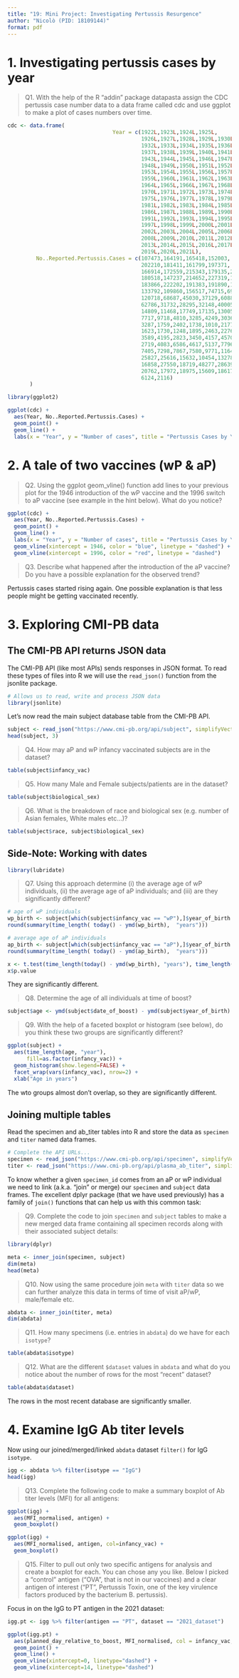 ```yaml
---
title: "19: Mini Project: Investigating Pertussis Resurgence"
author: "Nicolò (PID: 18109144)"
format: pdf
---
```


# 1. Investigating pertussis cases by year

> Q1. With the help of the R “addin” package datapasta assign the CDC pertussis case number data to a data frame called cdc and use ggplot to make a plot of cases numbers over time.

```r
cdc <- data.frame(
                                 Year = c(1922L,1923L,1924L,1925L,
                                          1926L,1927L,1928L,1929L,1930L,1931L,
                                          1932L,1933L,1934L,1935L,1936L,
                                          1937L,1938L,1939L,1940L,1941L,1942L,
                                          1943L,1944L,1945L,1946L,1947L,
                                          1948L,1949L,1950L,1951L,1952L,
                                          1953L,1954L,1955L,1956L,1957L,1958L,
                                          1959L,1960L,1961L,1962L,1963L,
                                          1964L,1965L,1966L,1967L,1968L,1969L,
                                          1970L,1971L,1972L,1973L,1974L,
                                          1975L,1976L,1977L,1978L,1979L,1980L,
                                          1981L,1982L,1983L,1984L,1985L,
                                          1986L,1987L,1988L,1989L,1990L,
                                          1991L,1992L,1993L,1994L,1995L,1996L,
                                          1997L,1998L,1999L,2000L,2001L,
                                          2002L,2003L,2004L,2005L,2006L,2007L,
                                          2008L,2009L,2010L,2011L,2012L,
                                          2013L,2014L,2015L,2016L,2017L,2018L,
                                          2019L,2020L,2021L),
         No..Reported.Pertussis.Cases = c(107473,164191,165418,152003,
                                          202210,181411,161799,197371,
                                          166914,172559,215343,179135,265269,
                                          180518,147237,214652,227319,103188,
                                          183866,222202,191383,191890,109873,
                                          133792,109860,156517,74715,69479,
                                          120718,68687,45030,37129,60886,
                                          62786,31732,28295,32148,40005,
                                          14809,11468,17749,17135,13005,6799,
                                          7717,9718,4810,3285,4249,3036,
                                          3287,1759,2402,1738,1010,2177,2063,
                                          1623,1730,1248,1895,2463,2276,
                                          3589,4195,2823,3450,4157,4570,
                                          2719,4083,6586,4617,5137,7796,6564,
                                          7405,7298,7867,7580,9771,11647,
                                          25827,25616,15632,10454,13278,
                                          16858,27550,18719,48277,28639,32971,
                                          20762,17972,18975,15609,18617,
                                          6124,2116)
       )
```

```r
library(ggplot2)

ggplot(cdc) +
  aes(Year, No..Reported.Pertussis.Cases) +
  geom_point() +
  geom_line() +
  labs(x = "Year", y = "Number of cases", title = "Pertussis Cases by Year (1922 - 2021)")
```

# 2. A tale of two vaccines (wP & aP)

> Q2. Using the ggplot geom_vline() function add lines to your previous plot for the 1946 introduction of the wP vaccine and the 1996 switch to aP vaccine (see example in the hint below). What do you notice?

```r
ggplot(cdc) +
  aes(Year, No..Reported.Pertussis.Cases) +
  geom_point() +
  geom_line() +
  labs(x = "Year", y = "Number of cases", title = "Pertussis Cases by Year (1922 - 2021)") +
  geom_vline(xintercept = 1946, color = "blue", linetype = "dashed") +
  geom_vline(xintercept = 1996, color = "red", linetype = "dashed")
```

> Q3. Describe what happened after the introduction of the aP vaccine? Do you have a possible explanation for the observed trend?

Pertussis cases started rising again. One possible explanation is that less people might be getting vaccinated recently.

# 3. Exploring CMI-PB data

## The CMI-PB API returns JSON data

The CMI-PB API (like most APIs) sends responses in JSON format. To read these types of files into R we will use the `read_json()` function from the jsonlite package.

```r
# Allows us to read, write and process JSON data
library(jsonlite)
```

Let’s now read the main subject database table from the CMI-PB API. 

```r
subject <- read_json("https://www.cmi-pb.org/api/subject", simplifyVector = TRUE)
head(subject, 3)
```

> Q4. How may aP and wP infancy vaccinated subjects are in the dataset?

```r
table(subject$infancy_vac)
```

> Q5. How many Male and Female subjects/patients are in the dataset?

```r
table(subject$biological_sex)
```

> Q6. What is the breakdown of race and biological sex (e.g. number of Asian females, White males etc…)?

```r
table(subject$race, subject$biological_sex)
```

## Side-Note: Working with dates

```r
library(lubridate)
```

> Q7. Using this approach determine (i) the average age of wP individuals, (ii) the average age of aP individuals; and (iii) are they significantly different?

```r
# age of wP individuals
wp_birth <- subject[which(subject$infancy_vac == "wP"),]$year_of_birth
round(summary(time_length( today() - ymd(wp_birth),  "years")))
```

```r
# average age of aP individuals
ap_birth <- subject[which(subject$infancy_vac == "aP"),]$year_of_birth
round(summary(time_length( today() - ymd(ap_birth),  "years")))
```

```r
x <- t.test(time_length(today() - ymd(wp_birth), "years"), time_length(today() - ymd(ap_birth), "years"))
x$p.value
```

They are significantly different.

> Q8. Determine the age of all individuals at time of boost?

```r
subject$age <- ymd(subject$date_of_boost) - ymd(subject$year_of_birth)
```

> Q9. With the help of a faceted boxplot or histogram (see below), do you think these two groups are significantly different?

```r
ggplot(subject) +
  aes(time_length(age, "year"),
      fill=as.factor(infancy_vac)) +
  geom_histogram(show.legend=FALSE) +
  facet_wrap(vars(infancy_vac), nrow=2) +
  xlab("Age in years")
```

The wto groups almost don't overlap, so they are significantly different.

## Joining multiple tables

Read the specimen and ab_titer tables into R and store the data as `specimen` and `titer` named data frames.

```r
# Complete the API URLs...
specimen <- read_json("https://www.cmi-pb.org/api/specimen", simplifyVector = TRUE) 
titer <- read_json("https://www.cmi-pb.org/api/plasma_ab_titer", simplifyVector = TRUE) 
```

To know whether a given `specimen_id` comes from an aP or wP individual we need to link (a.k.a. “join” or merge) our `specimen` and `subject` data frames. The excellent dplyr package (that we have used previously) has a family of `join()` functions that can help us with this common task:

> Q9. Complete the code to join `specimen` and `subject` tables to make a new merged data frame containing all specimen records along with their associated subject details:

```r
library(dplyr)

meta <- inner_join(specimen, subject)
dim(meta)
head(meta)
```

> Q10. Now using the same procedure join `meta` with `titer` data so we can further analyze this data in terms of time of visit aP/wP, male/female etc.

```r
abdata <- inner_join(titer, meta)
dim(abdata)
```

> Q11. How many specimens (i.e. entries in `abdata`) do we have for each `isotype`?

```r
table(abdata$isotype)
```

> Q12. What are the different `$dataset` values in `abdata` and what do you notice about the number of rows for the most “recent” dataset?

```r
table(abdata$dataset)
```
The rows in the most recent database are significantly smaller.

# 4. Examine IgG Ab titer levels

Now using our joined/merged/linked `abdata` dataset `filter()` for IgG `isotype`.

```r
igg <- abdata %>% filter(isotype == "IgG")
head(igg)
```

> Q13. Complete the following code to make a summary boxplot of Ab titer levels (MFI) for all antigens:

```r
ggplot(igg) +
  aes(MFI_normalised, antigen) +
  geom_boxplot()
```

```r
ggplot(igg) +
  aes(MFI_normalised, antigen, col=infancy_vac) +
  geom_boxplot()
```

> Q15. Filter to pull out only two specific antigens for analysis and create a boxplot for each. You can chose any you like. Below I picked a “control” antigen (“OVA”, that is not in our vaccines) and a clear antigen of interest (“PT”, Pertussis Toxin, one of the key virulence factors produced by the bacterium B. pertussis).

Focus in on the IgG to PT antigen in the 2021 dataset:

```r
igg.pt <- igg %>% filter(antigen == "PT", dataset == "2021_dataset")

ggplot(igg.pt) +
  aes(planned_day_relative_to_boost, MFI_normalised, col = infancy_vac, group = subject_id) +
  geom_point() +
  geom_line() +
  geom_vline(xintercept=0, linetype="dashed") +
  geom_vline(xintercept=14, linetype="dashed")
```
